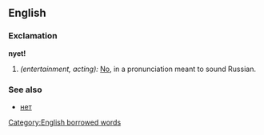 ==English==

===Exclamation===
'''nyet!'''
# ''(entertainment, acting):'' [[No]], in a pronunciation meant to sound Russian.

===See also===
*[[нет]]

[[Category:English borrowed words]]